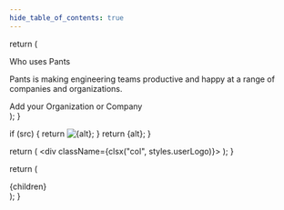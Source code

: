 ```yaml
---
hide_table_of_contents: true
---
```



  return (
    <section className="margin-top--lg margin-bottom--lg text--center">
      <Heading as="h1">Who uses Pants</Heading>
      <p>
        Pants is making engineering teams productive and happy at a range of
        companies and organizations.
      </p>
      <Link
        className="button button--primary"
        to="https://github.com/pantsbuild/pants/issues/new?template=user_registration.yml"
      >
        Add your Organization or Company
      </Link>
    </section>
  );
}

  if (src) {
    return <img src={src} alt={alt} itemProp="image" />;
  }
  return <span className={clsx(styles.bigOrg)}>{alt}</span>;
}

  return (
    <div className={clsx("col", styles.userLogo)}>
      <Link to={href}>
        <MaybeImg src={asset} alt={alt} />
      </Link>
    </div>
  );
}

  return (
    <div className="row padding-top--lg padding-bottom--lg">{children}</div>
  );
}

<Header />

<div className={clsx("container", "text--center", styles.usersContainer)}>
  <Row>
    <User
      alt="Aiven"
      href="https://aiven.io/"
      asset={require("./users/aiven.png").default}
    />
    <User
      alt="Astranis"
      href="https://www.astranis.com/"
      asset={require("./users/astranis.png").default}
    />
  </Row>
  <Row>
    <User
      alt="Aviva Credito"
      href="https://www.avivacredito.com/"
      asset={require("./users/aviva.png").default}
    />
    <User
      alt="Brand24"
      href="https://brand24.com/"
      asset={require("./users/brand24.png").default}
    />
  </Row>
  <Row>
    <User
      alt="Chartbeat"
      href="https://chartbeat.com/"
      asset={require("./users/chartbeat.png").default}
    />
    <User
      alt="Coinbase"
      href="https://www.coinbase.com/"
      asset={require("./users/coinbase.png").default}
    />
  </Row>
  <Row>
    <User
      alt="Doctrine"
      href="https://www.doctrine.fr/"
      asset={require("./users/doctrine.png").default}
    />
    <User
      alt="Embark Studios"
      href="https://www.embark-studios.com/"
      asset={require("./users/embark.png").default}
    />
  </Row>
  <Row>
    <User
      alt="ESL Gaming"
      href="https://about.eslgaming.com/"
      asset={require("./users/esl.png").default}
    />
    <User
      alt="ExoFlare"
      href="https://www.exoflare.com/open-source/?utm_source=pants&utm_campaign=open_source"
      asset={require("./users/exoflare.png").default}
    />
  </Row>
  <Row>
    <User
      alt="Foursquare"
      href="https://foursquare.com/"
      asset={require("./users/foursquare.png").default}
    />
    <User
      alt="Geminus"
      href="https://www.geminus.ai/"
      asset={require("./users/geminus.png").default}
    />
  </Row>
  <Row>
    <User
      alt="Grapl"
      href="https://www.graplsecurity.com/"
      asset={require("./users/grapl.png").default}
    />
    <User
      alt="HousingAnywhere"
      href="https://housinganywhere.com/"
      asset={require("./users/housing-anywhere.png").default}
    />
  </Row>
  <Row>
    <User alt="IBM" href="https://www.ibm.com/" />
    <User
      alt="iManage"
      href="https://imanage.com/"
      asset={require("./users/iManage.png").default}
    />
  </Row>
  <Row>
    <User
      alt="Kaiko"
      href="https://www.kaiko.ai/"
      asset={require("./users/kaiko.png").default}
    />
    <User
      alt="Lablup"
      href="https://lablup.com/"
      asset={require("./users/lablup.png").default}
    />
  </Row>
  <Row>
    <User
      alt="Myst AI"
      href="https://www.myst.ai/"
      asset={require("./users/myst-ai.png").default}
    />
    <User
      alt="Ocrolus"
      href="https://www.ocrolus.com/"
      asset={require("./users/ocrolus.png").default}
    />
  </Row>
  <Row>
    <User
      alt="Orca Security"
      href="https://orca.security/"
      asset={require("./users/orca-security.png").default}
    />
    <User
      alt="Pave"
      href="https://www.pave.dev/"
      asset={require("./users/pave.png").default}
    />
  </Row>
  <Row>
    <User
      alt="Payhere"
      href="https://payhere.in/"
      asset={require("./users/payhere.png").default}
    />
    <User
      alt="People Data Labs"
      href="https://www.peopledatalabs.com/"
      asset={require("./users/people-data-labs.png").default}
    />
  </Row>
  <Row>
    <User
      alt="Ponder"
      href="https://ponder.io/"
      asset={require("./users/ponder.png").default}
    />
    <User
      alt="Rippling"
      href="https://www.rippling.com/"
      asset={require("./users/rippling.png").default}
    />
  </Row>
  <Row>
    <User
      alt="Salesforce"
      href="https://salesforce.com/"
      asset={require("./users/salesforce.png").default}
    />
    <User
      alt="Snowfall"
      href="https://snowfalltravel.com/"
      asset={require("./users/snowfall.png").default}
    />
  </Row>
  <Row>
    <User
      alt="Tessian"
      href="https://www.tessian.com"
      asset={require("./users/tessian.png").default}
    />
    <User
      alt="Unit"
      href="https://unit.co"
      asset={require("./users/unit.png").default}
    />
  </Row>
  <Row>
    <User
      alt="Valon"
      href="https://valon.com/"
      asset={require("./users/valon.png").default}
    />
    <User
      alt="Vicara Solutions"
      href="https://vicarasolutions.com/"
      asset={require("./users/vicara-solutions.png").default}
    />
  </Row>
  <Row>
    <User
      alt="Whisper"
      href="https://whisper.ai/"
      asset={require("./users/whisper.png").default}
    />
  </Row>
</div>
